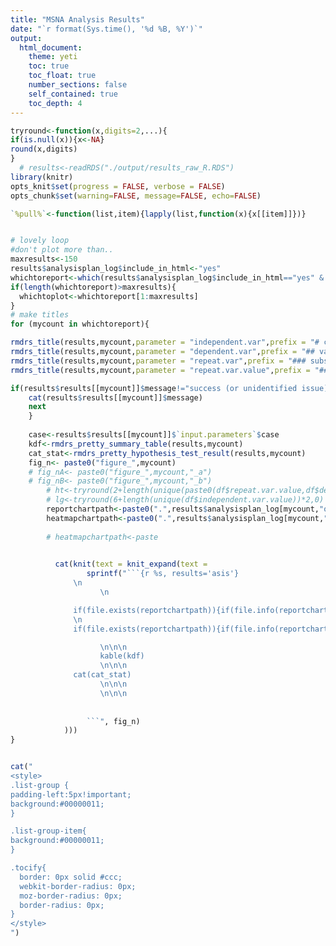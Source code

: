 ```yaml
---
title: "MSNA Analysis Results"
date: "`r format(Sys.time(), '%d %B, %Y')`"
output: 
  html_document:
    theme: yeti 
    toc: true
    toc_float: true
    number_sections: false
    self_contained: true
    toc_depth: 4 
---
```




```r
tryround<-function(x,digits=2,...){
if(is.null(x)){x<-NA}
round(x,digits)
}
  # results<-readRDS("./output/results_raw_R.RDS")
library(knitr)
opts_knit$set(progress = FALSE, verbose = FALSE)
opts_chunk$set(warning=FALSE, message=FALSE, echo=FALSE)

`%pull%`<-function(list,item){lapply(list,function(x){x[[item]]})}


# lovely loop
#don't plot more than..
maxresults<-150
results$analysisplan_log$include_in_html<-"yes"
whichtoreport<-which(results$analysisplan_log$include_in_html=="yes" &!sapply(results$results,is.null))
if(length(whichtoreport)>maxresults){
  whichtoplot<-whichtoreport[1:maxresults]
}
# make titles
for (mycount in whichtoreport){

rmdrs_title(results,mycount,parameter = "independent.var",prefix = "# comparing between:")
rmdrs_title(results,mycount,parameter = "dependent.var",prefix = "## variable:")
rmdrs_title(results,mycount,parameter = "repeat.var",prefix = "### subsetted by:")
rmdrs_title(results,mycount,parameter = "repeat.var.value",prefix = "#### subset:")

if(results$results[[mycount]]$message!="success (or unidentified issue)"){
    cat(results$results[[mycount]]$message)
    next
    }
    
    case<-results$results[[mycount]]$`input.parameters`$case
    kdf<-rmdrs_pretty_summary_table(results,mycount)
    cat_stat<-rmdrs_pretty_hypothesis_test_result(results,mycount)
    fig_n<- paste0("figure_",mycount)
    # fig_nA<- paste0("figure_",mycount,"_a")
    # fig_nB<- paste0("figure_",mycount,"_b")
      	# ht<-tryround(2+length(unique(paste0(df$repeat.var.value,df$dependent.var.value)))*0.6,1)
      	# lg<-tryround(6+length(unique(df$independent.var.value))*2,0)
        reportchartpath<-paste0(".",results$analysisplan_log[mycount,"output.regular.chart..report."])
        heatmapchartpath<-paste0(".",results$analysisplan_log[mycount,"heatmaps"])
        
        # heatmapchartpath<-paste

  
          cat(knit(text = knit_expand(text =
      			 sprintf("```{r %s, results='asis'}
              \n
      				\n

              if(file.exists(reportchartpath)){if(file.info(reportchartpath)$size>0){include_graphics(reportchartpath)}}
              \n
              if(file.exists(reportchartpath)){if(file.info(reportchartpath)$size>0){include_graphics(reportchartpath)}}

      				\n\n\n
      				kable(kdf)
      				\n\n\n
              cat(cat_stat)
      				\n\n\n
      				\n\n\n
  
  
      			 ```", fig_n)
      		)))
} 



```
```r
cat("
<style>
.list-group {
padding-left:5px!important;
background:#00000011;
}

.list-group-item{
background:#00000011;
}

.tocify{
  border: 0px solid #ccc;
  webkit-border-radius: 0px;
  moz-border-radius: 0px;
  border-radius: 0px;
}
</style>
")
```





